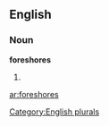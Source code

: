 
==English==

===Noun===
'''foreshores'''

# {{plural of|[[foreshore]]}}

[[Category:English plurals]]

[[ar:foreshores]]